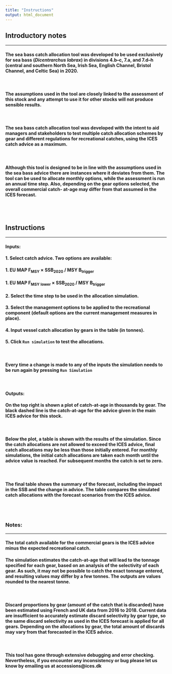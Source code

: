 ```yaml
---
title: "Instructions"
output: html_document
---
```



## Introductory notes
***


#### The sea bass catch allocation tool was developed to be used **exclusively** for sea bass (*Dicentrarchus labrax*) in divisions 4.b–c, 7.a, and 7.d–h (central and southern North Sea, Irish Sea, English Channel, Bristol Channel, and Celtic Sea) in 2020.

<br>

#### The assumptions used in the tool are closely linked to the assessment of this stock and any attempt to use it for other stocks will not produce sensible results.

<br>

#### The sea bass catch allocation tool was developed with the intent to aid managers and stakeholders to test multiple catch allocation schemes by gear and different regulations for recreational catches, using the ICES catch advice as a maximum.

<br>

#### Although this tool is designed to be in line with the assumptions used in the sea bass advice there are instances where it deviates from them. The tool can be used to allocate monthly options, while the assessment is run an annual time step. Also, depending on the gear options selected, the overall commercial catch- at-age may differ from that assumed in the ICES forecast.

<br>
<br>

## Instructions
***

#### **Inputs:**



#### 1. Select catch advice. Two options are available:
####    1. EU MAP F<sub>MSY</sub> × SSB<sub>2020</sub> / MSY B<sub>trigger</sub>
####    1. EU MAP F<sub>MSY</sub> <sub>lower</sub> × SSB<sub>2020</sub> / MSY B<sub>trigger</sub>
#### 2. Select the time step to be used in the allocation simulation.
#### 3. Select the management options to be applied to the recreational component (default options are the current management measures in place).
#### 4. Input vessel catch allocation by gears in the table (in tonnes).
#### 5. Click `Run simulation` to test the allocations.

<br>

#### Every time a change is made to any of the inputs the simulation needs to be run again by pressing `Run Simulation`

<br>

#### **Outputs:**


#### On the top right is shown a plot of catch-at-age in thousands by gear. The black dashed line is the catch-at-age for the advice given in the main ICES advice for this stock.

<br>

#### Below the plot, a table is shown with the results of the simulation. Since the catch allocations are not allowed to exceed the ICES advice, final catch allocations may be less than those initially entered. For monthly simulations, the initial catch allocations are taken each month until the advice value is reached. For subsequent months the catch is set to zero.

<br>

#### The final table shows the summary of the forecast, including the impact in the SSB and the change in advice. The table compares the simulated catch allocations with the forecast scenarios from the ICES advice.

<br>
<br>

### **Notes:**
***

#### The total catch available for the commercial gears is the ICES advice minus the expected recreational catch.


#### The simulation estimates the catch-at-age that will lead to the tonnage specified for each gear, based on an analysis of the selectivity of each gear. As such, it may not be possible to catch the exact tonnage entered, and resulting values may differ by a few tonnes. The outputs are values rounded to the nearest tonne.

<br>

#### Discard proportions by gear (amount of the catch that is discarded) have been estimated using French and UK data from 2016 to 2018. Current data are insufficient to accurately estimate discard selectivity by gear type, so the same discard selectivity as used in the ICES forecast is applied for all gears. Depending on the allocations by gear, the total amount of discards may vary from that forecasted in the ICES advice.

<br>

#### This tool has gone through extensive debugging and error checking. Nevertheless, if you encounter any inconsistency or bug please let us know by emailing us at accessions@ices.dk
<br>
<br>
